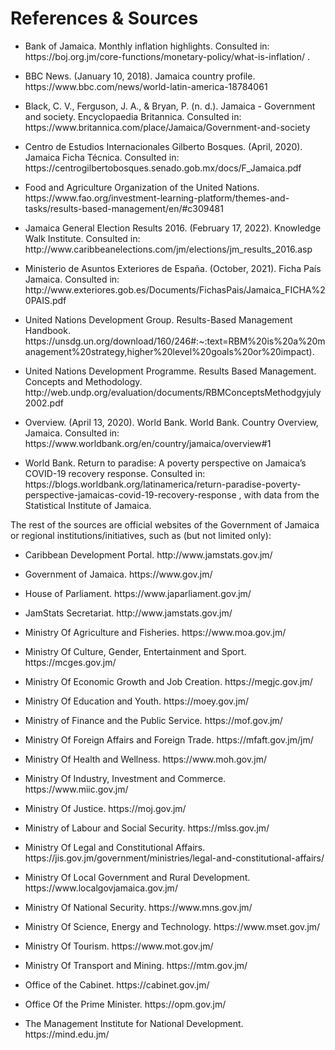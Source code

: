 # References & Sources {-}

+ Bank of Jamaica. Monthly inflation highlights. Consulted in: https://boj.org.jm/core-functions/monetary-policy/what-is-inflation/ .

+ BBC News. (January 10, 2018). Jamaica country profile. https://www.bbc.com/news/world-latin-america-18784061 

+ Black, C. V., Ferguson, J. A., & Bryan, P. (n. d.). Jamaica - Government and society.  Encyclopaedia Britannica. Consulted in: https://www.britannica.com/place/Jamaica/Government-and-society 

+ Centro de Estudios Internacionales Gilberto Bosques. (April, 2020). Jamaica Ficha Técnica. Consulted in: https://centrogilbertobosques.senado.gob.mx/docs/F_Jamaica.pdf

+ Food and Agriculture Organization of the United Nations. https://www.fao.org/investment-learning-platform/themes-and-tasks/results-based-management/en/#c309481

+ Jamaica General Election Results 2016. (February 17, 2022). Knowledge Walk Institute. Consulted in: http://www.caribbeanelections.com/jm/elections/jm_results_2016.asp

+ Ministerio de Asuntos Exteriores de España. (October, 2021). Ficha País Jamaica. Consulted in: http://www.exteriores.gob.es/Documents/FichasPais/Jamaica_FICHA%20PAIS.pdf 

+ United Nations Development Group. Results-Based Management Handbook. https://unsdg.un.org/download/160/246#:~:text=RBM%20is%20a%20management%20strategy,higher%20level%20goals%20or%20impact).

+ United Nations Development Programme. Results Based Management. Concepts and Methodology. http://web.undp.org/evaluation/documents/RBMConceptsMethodgyjuly2002.pdf 

+ Overview. (April 13, 2020). World Bank. 
World Bank. Country Overview, Jamaica. Consulted in: https://www.worldbank.org/en/country/jamaica/overview#1   

+ World Bank. Return to paradise: A poverty perspective on Jamaica’s COVID-19 recovery response. Consulted in: https://blogs.worldbank.org/latinamerica/return-paradise-poverty-perspective-jamaicas-covid-19-recovery-response , with data from the Statistical Institute of Jamaica.


The rest of the sources are official websites of the Government of Jamaica or regional institutions/initiatives, such as (but not limited only):

+	Caribbean Development Portal. http://www.jamstats.gov.jm/

+	Government of Jamaica. https://www.gov.jm/

+	House of Parliament. https://www.japarliament.gov.jm/ 

+	JamStats Secretariat. http://www.jamstats.gov.jm/

+	Ministry Of Agriculture and Fisheries. https://www.moa.gov.jm/

+	Ministry Of Culture, Gender, Entertainment and Sport. https://mcges.gov.jm/

+	Ministry Of Economic Growth and Job Creation. https://megjc.gov.jm/

+	Ministry Of Education and Youth. https://moey.gov.jm/

+	Ministry of Finance and the Public Service. https://mof.gov.jm/

+	Ministry Of Foreign Affairs and Foreign Trade. https://mfaft.gov.jm/jm/

+	Ministry Of Health and Wellness. https://www.moh.gov.jm/

+	Ministry Of Industry, Investment and Commerce. https://www.miic.gov.jm/

+	Ministry Of Justice. https://moj.gov.jm/

+	Ministry of Labour and Social Security. https://mlss.gov.jm/

+	Ministry Of Legal and Constitutional Affairs. https://jis.gov.jm/government/ministries/legal-and-constitutional-affairs/

+	Ministry Of Local Government and Rural Development. https://www.localgovjamaica.gov.jm/

+	Ministry Of National Security. https://www.mns.gov.jm/

+	Ministry Of Science, Energy and Technology. https://www.mset.gov.jm/

+	Ministry Of Tourism. https://www.mot.gov.jm/

+	Ministry Of Transport and Mining. https://mtm.gov.jm/

+	Office of the Cabinet. https://cabinet.gov.jm/

+	Office Of the Prime Minister. https://opm.gov.jm/

+	The Management Institute for National Development. https://mind.edu.jm/ 

